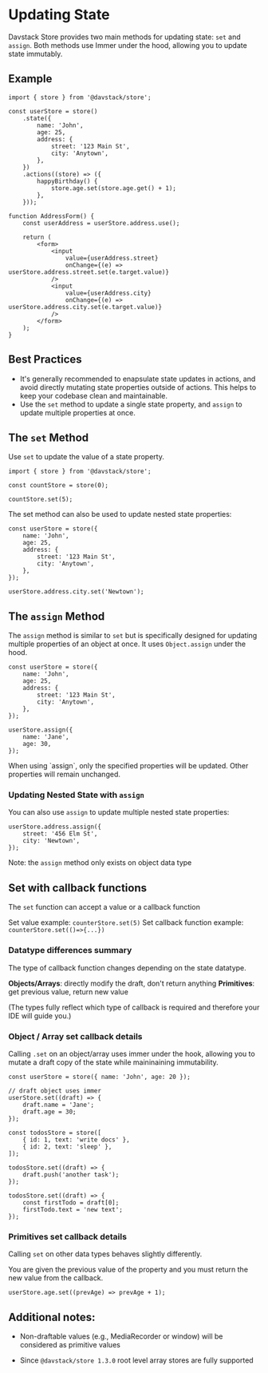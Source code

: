 
# Updating State

Davstack Store provides two main methods for updating state: `set` and `assign`. Both methods use Immer under the hood, allowing you to update state immutably.

## Example

```tsx
import { store } from '@davstack/store';

const userStore = store()
	.state({
		name: 'John',
		age: 25,
		address: {
			street: '123 Main St',
			city: 'Anytown',
		},
	})
	.actions((store) => ({
		happyBirthday() {
			store.age.set(store.age.get() + 1);
		},
	}));

function AddressForm() {
	const userAddress = userStore.address.use();

	return (
		<form>
			<input
				value={userAddress.street}
				onChange={(e) => userStore.address.street.set(e.target.value)}
			/>
			<input
				value={userAddress.city}
				onChange={(e) => userStore.address.city.set(e.target.value)}
			/>
		</form>
	);
}
```

## Best Practices

- It's generally recommended to enapsulate state updates in actions, and avoid directly mutating state properties outside of actions. This helps to keep your codebase clean and maintainable.
- Use the `set` method to update a single state property, and `assign` to update multiple properties at once.

## The `set` Method

Use `set` to update the value of a state property.

```tsx
import { store } from '@davstack/store';

const countStore = store(0);

countStore.set(5);
```

The set method can also be used to update nested state properties:

```tsx
const userStore = store({
	name: 'John',
	age: 25,
	address: {
		street: '123 Main St',
		city: 'Anytown',
	},
});

userStore.address.city.set('Newtown');
```

## The `assign` Method

The `assign` method is similar to `set` but is specifically designed for updating multiple properties of an object at once. It uses `Object.assign` under the hood.

```tsx
const userStore = store({
	name: 'John',
	age: 25,
	address: {
		street: '123 Main St',
		city: 'Anytown',
	},
});

userStore.assign({
	name: 'Jane',
	age: 30,
});
```

<Callout type="info" emoji="ℹ️">
	When using `assign`, only the specified properties will be updated. Other
	properties will remain unchanged.
</Callout>

### Updating Nested State with `assign`

You can also use `assign` to update multiple nested state properties:

```tsx
userStore.address.assign({
	street: '456 Elm St',
	city: 'Newtown',
});
```

Note: the `assign` method only exists on object data type

## Set with callback functions

The `set` function can accept a value or a callback function

Set value example: `counterStore.set(5)`
Set callback function example: `counterStore.set(()=>{...})`

### Datatype differences summary

The type of callback function changes depending on the state datatype.

**Objects/Arrays**: directly modify the draft, don't return anything
**Primitives**: get previous value, return new value

(The types fully reflect which type of callback is required and therefore your IDE will guide you.)

### Object / Array set callback details

Calling `.set` on an object/array uses immer under the hook, allowing you to mutate a draft copy of the state while maininaining immutability.

```tsx
const userStore = store({ name: 'John', age: 20 });

// draft object uses immer
userStore.set((draft) => {
	draft.name = 'Jane';
	draft.age = 30;
});

const todosStore = store([
	{ id: 1, text: 'write docs' },
	{ id: 2, text: 'sleep' },
]);

todosStore.set((draft) => {
	draft.push('another task');
});

todosStore.set((draft) => {
	const firstTodo = draft[0];
	firstTodo.text = 'new text';
});
```

### Primitives set callback details

Calling `set` on other data types behaves slightly differently.

You are given the previous value of the property and you must return the new value from the callback.

```tsx
userStore.age.set((prevAge) => prevAge + 1);
```

## Additional notes:

- Non-draftable values (e.g., MediaRecorder or window) will be considered as primitive values

- Since `@davstack/store 1.3.0` root level array stores are fully supported
